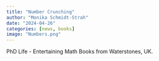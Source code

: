 ```yaml
---
title: "Number Crunching"
author: "Monika Schmidt-Strah"
date: "2024-04-26"
categories: [news, books]
image: "Numbers.png"
---
```


PhD Life - Entertaining Math Books from Waterstones, UK.
